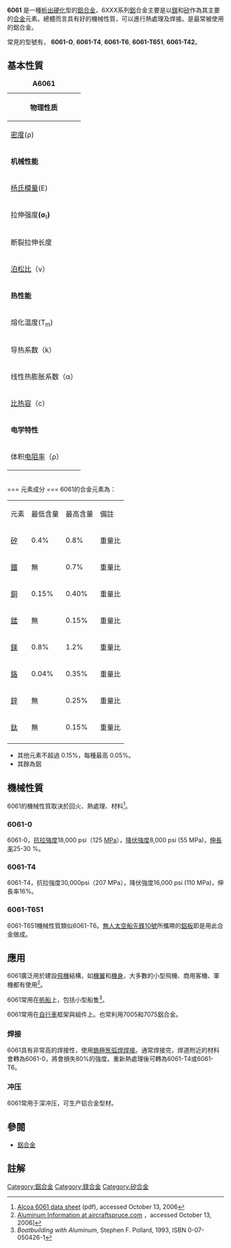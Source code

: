 '''6061''' 是一種[[析出硬化|析出硬化]]型的[[鋁合金|鋁合金]]，6XXX系列[[鋁|鋁]]合金主要是以[[鎂|鎂]]和[[矽|矽]]作為其主要的[[合金|合金]]元素。總體而言具有好的機械性質，可以進行熱處理及焊接。是最常被使用的鋁合金。

常見的型號有， '''6061-O''', '''6061-T4''', '''6061-T6''', '''6061-T651''', '''6061-T42'''。

== 基本性質 ==
{| class="wikitable"
|+'''A6061'''
! colspan="2" |'''物理性质'''
|-
|[[密度|密度]](ρ)
|2.70 g/cm³ <ref>[https://materialsdata.nist.gov/dspace/xmlui/bitstream/handle/11115/179/Properties%20of%20Wrought%20Aluminum.pdf?sequence=3&isAllowed=y ASM Handbook, Volume 2: Properties and Selection: Nonferrous Alloys and Special-Purpose Materials ASM Handbook Committee, p 102 DOI: 10.1361/asmhba0001060]{{Dead link|date=2019年9月|bot=InternetArchiveBot|fix-attempted=yes}}.</ref>
|-
| colspan="2" |'''机械性能'''
|-
|[[杨氏模量|杨氏模量]](E)
|68.9 GPa（9,990 ksi）
|-
|拉伸强度'''(σ'''<sub>t</sub>''')'''
|124–290 MPa（18.0–42.1 ksi）
|-
|断裂拉伸长度
|12–25%
|-
|[[泊松比|泊松比]]（ν）
|0.33
|-
| colspan="2" |'''热性能'''
|-
|熔化温度(T<sub>m</sub>)
|585 °C (1,085 °F)
|-
|导热系数（k）
|151–202 W/(m·K)
|-
|线性热膨胀系数（α）
|2.32×10<sup>−5</sup> K<sup>−1</sup>
|-
|[[比热容|比热容]]（c）
|897 J/(kg·K)
|-
| colspan="2" |'''电学特性'''
|-
|体积[[电阻率|电阻率]]（ρ）
|32.5–39.2 nOhm·m
|}
<br />
=== 元素成分 ===
6061的合金元素為：
{|class="wikitable" 
|- 
|元素
|最低含量
|最高含量
|備註
|- 
|[[矽|矽]]
|0.4%
|0.8%
|重量比
|-
|[[鐵|鐵]]
|無
|0.7%
|重量比
|-
|[[銅|銅]] 
|0.15%
|0.40%
|重量比
|-
|[[錳|錳]]
|無
|0.15%
|重量比
|-
|[[鎂|鎂]]
|0.8%
|1.2%
|重量比
|-
|[[鉻|鉻]]
|0.04%
|0.35%
|重量比
|-
|[[鋅|鋅]]
|無
|0.25%
|重量比
|-
|[[鈦|鈦]]
|無
|0.15%
|重量比
|-
|}
* 其他元素不超過 0.15%，每種最高 0.05%。
* 其餘為鋁

== 機械性質 ==
6061的機械性質取決於回火、熱處理、材料<ref name="ALCOA">[http://www.alcoa.com/adip/catalog/pdf/Extruded_Alloy_6061.pdf Alcoa 6061 data sheet] {{Wayback|url=http://www.alcoa.com/adip/catalog/pdf/Extruded_Alloy_6061.pdf |date=20061020230114 }} (pdf), accessed October 13, 2006</ref>。

=== 6061-0 ===
6061-0，[[抗拉強度|抗拉強度]]18,000 psi（125 [[megapascal|MPa]]），[[降伏強度|降伏強度]]8,000 psi (55 MPa)，[[伸長率|伸長率]]25-30 %。

=== 6061-T4 ===
6061-T4，抗拉強度30,000psi（207 MPa），降伏強度16,000 psi (110 MPa)，伸長率16%。

=== 6061-T651 ===
6061-T651機械性質類似6061-T6。[[無人太空船|無人太空船]][[先鋒10號|先鋒10號]]所攜帶的[[先驱者镀金铝板|鋁板]]即是用此合金做成。

== 應用 ==
6061廣泛用於建設[[飛機|飛機]]結構，如[[機翼|機翼]]和[[機身|機身]]，大多數的小型飛機、商用客機、軍機都有使用<ref name="AIRSPRUCE">[http://www.aircraftspruce.com/catalog/mepages/aluminfo.php Aluminum Information at aircraftspruce.com] {{Wayback|url=http://www.aircraftspruce.com/catalog/mepages/aluminfo.php |date=20080422190410 }}，accessed October 13, 2006]</ref>。

6061常用在[[帆船|帆船]]上，包括小型船隻<ref name="BOAT">''Boatbuilding with Aluminum'', Stephen F. Pollard, 1993, ISBN 0-07-050426-1</ref>。
	
6061常用在[[自行車|自行車]]框架與組件上。也常利用7005和7075鋁合金。
=== 焊接 ===
6061具有非常高的焊接性，使用[[鎢極氬弧焊焊接|鎢極氬弧焊焊接]]。通常焊接完，焊道附近的材料會轉為6061-0，將會損失80%的強度。重新熱處理後可轉為6061-T4或6061-T6。

=== 冲压 ===
6061常用于深冲压，可生产铝合金型材。

== 參閱 ==
* [[鋁合金|鋁合金]]

== 註解 ==
<references/>

[[Category:鋁合金|Category:鋁合金]]
[[Category:鎂合金|Category:鎂合金]]
[[Category:矽合金|Category:矽合金]]